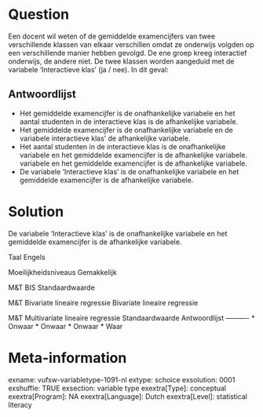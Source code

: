 Question
========
Een docent wil weten of de gemiddelde examencijfers van twee verschillende klassen van elkaar verschillen omdat ze onderwijs volgden op een verschillende manier hebben gevolgd. De ene groep kreeg interactief onderwijs, de andere niet. De twee klassen worden aangeduid met de variabele 'Interactieve klas' (ja / nee). In dit geval:

Antwoordlijst
----------
* Het gemiddelde examencijfer is de onafhankelijke variabele en het aantal studenten in de interactieve klas is de afhankelijke variabele.
* Het gemiddelde examencijfer is de onafhankelijke variabele en de variabele interactieve klas' de afhankelijke variabele.
* Het aantal studenten in de interactieve klas is de onafhankelijke variabele en het gemiddelde examencijfer is de afhankelijke variabele. variabele en het gemiddelde examencijfer is de afhankelijke variabele.
* De variabele 'Interactieve klas' is de onafhankelijke variabele en het gemiddelde examencijfer is de afhankelijke variabele.

Solution
========

De variabele 'Interactieve klas' is de onafhankelijke variabele en het gemiddelde examencijfer is de afhankelijke variabele.

Taal Engels

Moeilijkheidsniveaus Gemakkelijk

M&T BIS Standaardwaarde

M&T Bivariate lineaire regressie Bivariate lineaire regressie

M&T Multivariate lineaire regressie Standaardwaarde
Antwoordlijst
----------
* Onwaar
* Onwaar
* Onwaar
* Waar

Meta-information
================
exname: vufsw-variabletype-1091-nl
extype: schoice
exsolution: 0001
exshuffle: TRUE
exsection: variable type
exextra[Type]: conceptual
exextra[Program]: NA
exextra[Language]: Dutch
exextra[Level]: statistical literacy

